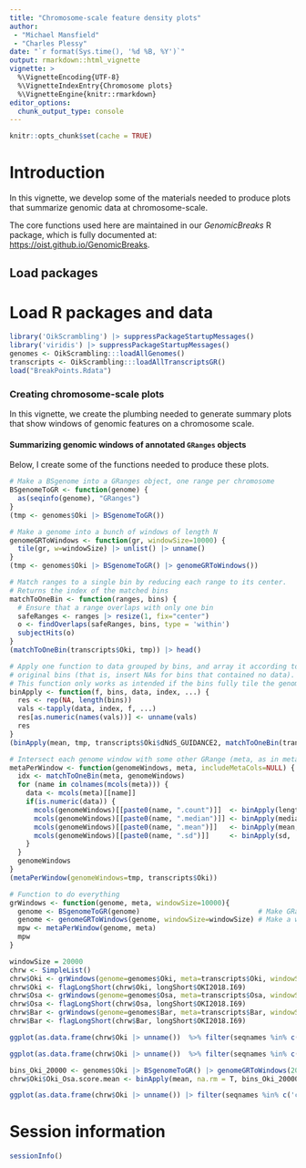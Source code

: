 ```yaml
---
title: "Chromosome-scale feature density plots"
author: 
 - "Michael Mansfield"
 - "Charles Plessy"
date: "`r format(Sys.time(), '%d %B, %Y')`"
output: rmarkdown::html_vignette
vignette: >
  %\VignetteEncoding{UTF-8}
  %\VignetteIndexEntry{Chromosome plots}
  %\VignetteEngine{knitr::rmarkdown}
editor_options: 
  chunk_output_type: console
---
```


```r
knitr::opts_chunk$set(cache = TRUE)
```

# Introduction

In this vignette, we develop some of the materials needed to produce plots that summarize genomic data at chromosome-scale.

The core functions used here are maintained in our _GenomicBreaks_ R package,
which is fully documented at: <https://oist.github.io/GenomicBreaks>.

## Load packages

# Load R packages and data

```r
library('OikScrambling') |> suppressPackageStartupMessages()
library('viridis') |> suppressPackageStartupMessages()
genomes <- OikScrambling:::loadAllGenomes()
transcripts <- OikScrambling:::loadAllTranscriptsGR()
load("BreakPoints.Rdata")
```

### Creating chromosome-scale plots
In this vignette, we create the plumbing needed to generate summary plots that show windows of genomic features on a chromosome scale. 

#### Summarizing genomic windows of annotated `GRanges` objects
Below, I create some of the functions needed to produce these plots.

```r
# Make a BSgenome into a GRanges object, one range per chromosome
BSgenomeToGR <- function(genome) {
  as(seqinfo(genome), "GRanges")
}
(tmp <- genomes$Oki |> BSgenomeToGR())

# Make a genome into a bunch of windows of length N
genomeGRToWindows <- function(gr, windowSize=10000) {
  tile(gr, w=windowSize) |> unlist() |> unname()
}
(tmp <- genomes$Oki |> BSgenomeToGR() |> genomeGRToWindows())

# Match ranges to a single bin by reducing each range to its center.
# Returns the index of the matched bins
matchToOneBin <- function(ranges, bins) {
  # Ensure that a range overlaps with only one bin
  safeRanges <- ranges |> resize(1, fix="center")
  o <- findOverlaps(safeRanges, bins, type = 'within')
  subjectHits(o)
}
(matchToOneBin(transcripts$Oki, tmp)) |> head()

# Apply one function to data grouped by bins, and array it according to the
# original bins (that is, insert NAs for bins that contained no data).
# This function only works as intended if the bins fully tile the genome.
binApply <- function(f, bins, data, index, ...) {
  res <- rep(NA, length(bins))
  vals <-tapply(data, index, f, ...)
  res[as.numeric(names(vals))] <- unname(vals)
  res
}
(binApply(mean, tmp, transcripts$Oki$dNdS_GUIDANCE2, matchToOneBin(transcripts$Oki, tmp), na.rm = TRUE)) |> head(100)

# Intersect each genome window with some other GRange (meta, as in metadata)
metaPerWindow <- function(genomeWindows, meta, includeMetaCols=NULL) {
  idx <- matchToOneBin(meta, genomeWindows)
  for (name in colnames(mcols(meta))) {
    data <- mcols(meta)[[name]]
    if(is.numeric(data)) {
      mcols(genomeWindows)[[paste0(name, ".count")]]  <- binApply(length, genomeWindows, data, idx)
      mcols(genomeWindows)[[paste0(name, ".median")]] <- binApply(median, genomeWindows, data, idx, na.rm = TRUE)
      mcols(genomeWindows)[[paste0(name, ".mean")]]   <- binApply(mean,   genomeWindows, data, idx, na.rm = TRUE)
      mcols(genomeWindows)[[paste0(name, ".sd")]]     <- binApply(sd,     genomeWindows, data, idx, na.rm = TRUE)
    }
  }
  genomeWindows
}
(metaPerWindow(genomeWindows=tmp, transcripts$Oki))

# Function to do everything
grWindows <- function(genome, meta, windowSize=10000){
  genome <- BSgenomeToGR(genome)                             # Make GRanges from genome
  genome <- genomeGRToWindows(genome, windowSize=windowSize) # Make a windowed GRange from chromosome GRanges
  mpw <- metaPerWindow(genome, meta)
  mpw
}

windowSize = 20000
chrw <- SimpleList()
chrw$Oki <- grWindows(genome=genomes$Oki, meta=transcripts$Oki, windowSize=windowSize)
chrw$Oki <- flagLongShort(chrw$Oki, longShort$OKI2018.I69)
chrw$Osa <- grWindows(genome=genomes$Osa, meta=transcripts$Osa, windowSize=windowSize)
chrw$Osa <- flagLongShort(chrw$Osa, longShort$OKI2018.I69)
chrw$Bar <- grWindows(genome=genomes$Bar, meta=transcripts$Bar, windowSize=windowSize)
chrw$Bar <- flagLongShort(chrw$Bar, longShort$OKI2018.I69)
```

```r
ggplot(as.data.frame(chrw$Oki |> unname())  %>% filter(seqnames %in% c('chr1', 'chr2', 'PAR', 'XSR', 'YSR')) ) + aes(x=start, y=dNdS_PRANK.median) + geom_point() + facet_wrap(seqnames ~ Arm)

ggplot(as.data.frame(chrw$Oki |> unname())  %>% filter(seqnames %in% c('chr1', 'chr2', 'PAR', 'XSR', 'YSR')) ) + aes(x=start, y=dNdS_PRANK.median) + geom_point() + facet_wrap(~seqnames) + geom_smooth()

bins_Oki_20000 <- genomes$Oki |> BSgenomeToGR() |> genomeGRToWindows(20000)
chrw$Oki$Oki_Osa.score.mean <- binApply(mean, na.rm = T, bins_Oki_20000, score(gbs$Oki_Osa), matchToOneBin(gbs$Oki_Osa, bins_Oki_20000))

ggplot(as.data.frame(chrw$Oki |> unname()) |> filter(seqnames %in% c('chr1', 'chr2', 'PAR', 'XSR', 'YSR')) ) + aes(x=start, y=Oki_Osa.score.mean) + geom_point() + facet_wrap(~seqnames) + geom_smooth() + scale_y_log10()
```

# Session information

```r
sessionInfo()
```
